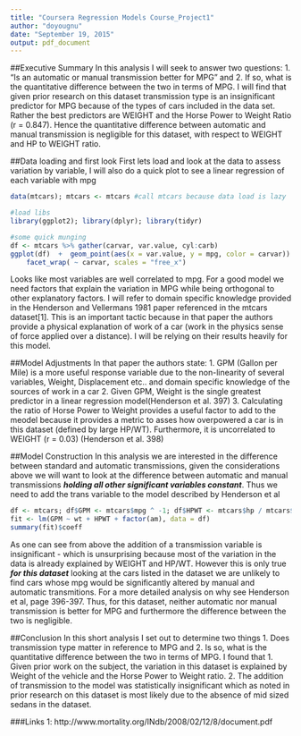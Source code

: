 ```yaml
---
title: "Coursera Regression Models Course_Project1"
author: "doyougnu"
date: "September 19, 2015"
output: pdf_document
---
```

##Executive Summary
In this analysis I will seek to answer two questions:
1. “Is an automatic or manual transmission better for MPG” and 2. If so, what is
the quantitative difference between the two in terms of MPG. I will find that
given prior research on this dataset transmission type is an insignificant 
predictor for MPG because of the types of cars included in the data set. Rather
the best predictors are WEIGHT and the Horse Power to Weight Ratio (r = 0.847).
Hence the quantitative difference between automatic and manual transmission is
negligible for this dataset, with respect to WEIGHT and HP to WEIGHT ratio.

##Data loading and first look
First lets load and look at the data to assess variation by variable, I will
also do a quick plot to see a linear regression of each variable with mpg

```r
data(mtcars); mtcars <- mtcars #call mtcars because data load is lazy

#load libs
library(ggplot2); library(dplyr); library(tidyr)

#some quick munging
df <- mtcars %>% gather(carvar, var.value, cyl:carb)
ggplot(df)  +  geom_point(aes(x = var.value, y = mpg, color = carvar)) +
    facet_wrap( ~ carvar, scales = "free_x")
```

Looks like most variables are well correlated to mpg. For a good model we need
factors that explain the variation in MPG while being orthogonal to other 
explanatory factors. I will refer to domain specific knowledge provided in the
Henderson and Vellermans 1981 paper referenced in the mtcars dataset[1]. This is
an important tactic because in that paper the authors provide a physical 
explanation of work of a car (work in the physics sense of force applied over a
distance). I will be relying on their results heavily for this model.

##Model Adjustments
In that paper the authors state:
1. GPM (Gallon per Mile) is a more useful response variable due to the 
non-linearity of several variables, Weight, Displacement etc.. and domain
specific knowledge of the sources of work in a car 
2. Given GPM, Weight is the single greatest predictor in a linear regression
model(Henderson et al. 397)
3. Calculating the ratio of Horse Power to Weight provides a useful factor to 
add to the meodel because it provides a metric to asses how overpowered a car is
in this dataset (defined by large HP/WT). Furthermore, it is uncorrelated to 
WEIGHT (r = 0.03) (Henderson et al. 398)

##Model Construction
In this analysis we are interested in the difference between standard and 
automatic transmissions, given the considerations above we will want to look at
the difference between automatic and manual transmissions ***holding all other
significant variables constant***. Thus we need to add the trans variable to the
model described by Henderson et al

```r
df <- mtcars; df$GPM <- mtcars$mpg ^ -1; df$HPWT <- mtcars$hp / mtcars$wt
fit <- lm(GPM ~ wt + HPWT + factor(am), data = df)
summary(fit)$coeff
```

As one can see from above the addition of a transmission variable is 
insignificant - which is unsurprising because most of the variation in the data 
is already explained by WEIGHT and HP/WT. However this is only true ***for this 
dataset*** looking at the cars listed in the dataset we are unlikely to find 
cars whose mpg would be significantly altered by manual and automatic
transmitions. For a more detailed analysis on why see Henderson et al, page
396-397. Thus, for this dataset, neither automatic nor manual transmission is
better for MPG and furthermore the difference between the two is negligible.

##Conclusion
In this short analysis I set out to determine two things 1. Does transmission 
type matter in reference to MPG and 2. Is so, what is the quantitative 
difference between the two in terms of MPG. I found that 1. Given prior work on 
the subject, the variation in this dataset is explained by Weight of the vehicle
and the Horse Power to Weight ratio. 2. The addition of transmission to the model
was statistically insignificant which as noted in prior research on this dataset
is most likely due to the absence of mid sized sedans in the dataset.

###Links
1: http://www.mortality.org/INdb/2008/02/12/8/document.pdf